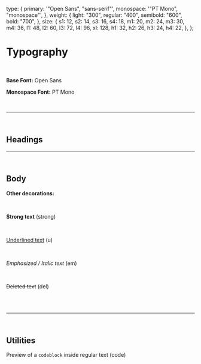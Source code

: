 
<Meta title="Design System/Typography" />

  type: {
    primary: '"Open Sans", "sans-serif"',
    monospace: '"PT Mono", "monospace"',
  },
  weight: {
    light: "300",
    regular: "400",
    semibold: "600",
    bold: "700",
  },
  size: {
    s1: 12,
    s2: 14,
    s3: 16,
    s4: 18,
    m1: 20,
    m2: 24,
    m3: 30,
    m4: 36,
    l1: 48,
    l2: 60,
    l3: 72,
    l4: 96,
    xl: 128,
    h1: 32,
    h2: 26,
    h3: 24,
    h4: 22,
  },
};


# Typography

<br />

**Base Font:** Open Sans

**Monospace Font:** PT Mono

<br />

---

<br />

## Headings

<Typeset
  fontSizes={[Number(typography.size.h1)]}
  fontWeight={typography.weight.semibold}
  sampleText="Heading 1 <h1>"
  fontFamily={typography.type.primary}
/>

<Typeset
  fontSizes={[Number(typography.size.h2)]}
  fontWeight={typography.weight.semibold}
  sampleText="Heading 2 <h2>"
  fontFamily={typography.type.primary}
/>

<Typeset
  fontSizes={[Number(typography.size.h3)]}
  fontWeight={typography.weight.semibold}
  sampleText="Heading 3 <h3>"
  fontFamily={typography.type.primary}
/>

<Typeset
  fontSizes={[Number(typography.size.h4)]}
  fontWeight={typography.weight.semibold}
  sampleText="Heading 4 <h4>"
  fontFamily={typography.type.primary}
/>

<Typeset
  fontSizes={[Number(typography.size.s4)]}
  fontWeight={typography.weight.bold}
  sampleText="SUBTITLE <h5>"
  fontFamily={typography.type.primary}
/>

---

<br />

## Body

<Typeset
  fontSizes={[Number(typography.size.s3)]}
  fontWeight={typography.weight.regular}
  sampleText="Lorem ipsum dolor sit amet, consectetur adipiscing elit. <p>"
  fontFamily={typography.type.primary}
/>

**Other decorations:**

<br />

<strong>Strong text</strong> (strong)

<br />

<u>Underlined text</u> (u)

<br />

<em>Emphasized / Italic text</em> (em)

<br />

<del>Deleted text</del> (del)

<br />

<br />

---

<br />

## Utilities

<Typeset
  fontSizes={[Number(typography.size.s3)]}
  fontWeight={typography.weight.regular}
  sampleText="Code text <code>"
  fontFamily={typography.type.monospace}
/>

Preview of a <code>codeblock</code> inside regular text (code)
